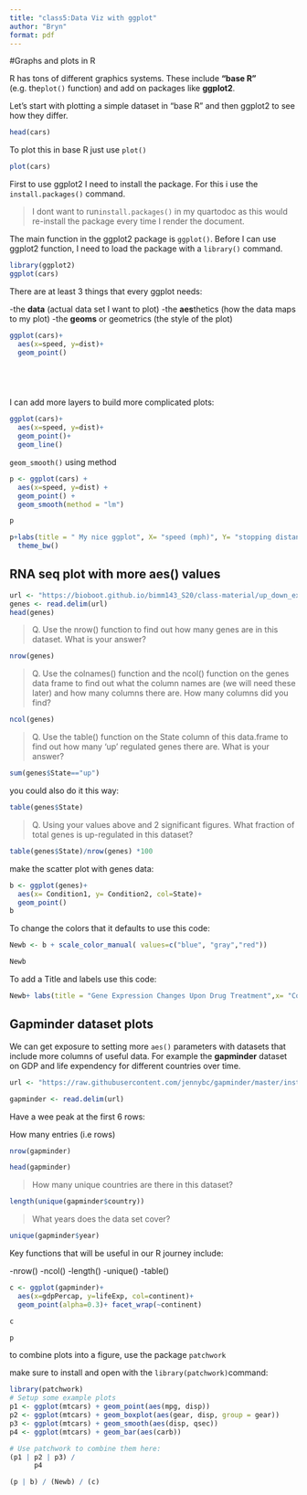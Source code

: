 ```yaml
---
title: "class5:Data Viz with ggplot"
author: "Bryn"
format: pdf
---
```


#Graphs and plots in R

R has tons of different graphics systems. These include **"base R"** (e.g. the`plot()` function) and add on packages like **ggplot2**.

Let's start with plotting a simple dataset in "base R" and then ggplot2 to see how they differ. 

```r
head(cars)
```

To plot this in base R just use `plot()`

```r
plot(cars)

```

First to use ggplot2 I need to install the package. For this i use the `install.packages()` command. 

> I dont want to run`install.packages()` in my quartodoc as this would re-install the package every time I render the document. 

The main function in the ggplot2 package is `ggplot()`. Before I can use ggplot2 function, I need to load the package with a `library()` command. 


```r
library(ggplot2)
ggplot(cars)
```

There are at least 3 things that every ggplot needs: 

-the **data** (actual data set I want to plot)
-the **aes**thetics (how the data maps to my plot) 
-the **geoms** or geometrics (the style of the plot)



```r
ggplot(cars)+
  aes(x=speed, y=dist)+
  geom_point()



  
```

I can add more layers to build more complicated plots:

```r
ggplot(cars)+
  aes(x=speed, y=dist)+
  geom_point()+
  geom_line()

```
 `geom_smooth()` using method 
 
```r
p <- ggplot(cars) +
  aes(x=speed, y=dist) +
  geom_point() +
  geom_smooth(method = "lm")

```

```r
p
```
```r
p+labs(title = " My nice ggplot", X= "speed (mph)", Y= "stopping distance")+
  theme_bw()

```

## RNA seq plot with more aes() values

```r
url <- "https://bioboot.github.io/bimm143_S20/class-material/up_down_expression.txt"
genes <- read.delim(url)
head(genes)
```

>Q. Use the nrow() function to find out how many genes are in this dataset. What is your answer? 

```r
nrow(genes)
```


>Q. Use the colnames() function and the ncol() function on the genes data frame to find out what the column names are (we will need these later) and how many columns there are. How many columns did you find? 

```r
ncol(genes)
```


>Q. Use the table() function on the State column of this data.frame to find out how many ‘up’ regulated genes there are. What is your answer? 

```r
sum(genes$State=="up")
```

you could also do it this way: 

```r
table(genes$State)
```

>Q. Using your values above and 2 significant figures. What fraction of total genes is up-regulated in this dataset? 

```r
table(genes$State)/nrow(genes) *100
```

make the scatter plot with genes data:

```r
b <- ggplot(genes)+
  aes(x= Condition1, y= Condition2, col=State)+
  geom_point()
b

```
 To change the colors that it defaults to use this code:
 
```r
Newb <- b + scale_color_manual( values=c("blue", "gray","red"))

Newb
```
 To add a Title and labels use this code:
 
```r
Newb+ labs(title = "Gene Expression Changes Upon Drug Treatment",x= "Control (no drug)", y= "Drug Treatment")
```
 
## Gapminder dataset plots 

We can get exposure to setting more `aes()` parameters with datasets that include more columns of useful data. For example the **gapminder** dataset on GDP and life expendency for different countries over time. 

```r
url <- "https://raw.githubusercontent.com/jennybc/gapminder/master/inst/extdata/gapminder.tsv"

gapminder <- read.delim(url)
```

Have a wee peak at the first 6 rows:

How many entries (i.e rows)
```r
nrow(gapminder)
```
 

```r
head(gapminder)
```
>How many unique countries are there in this dataset?

```r
length(unique(gapminder$country))
```


>What years does the data set cover?

```r
unique(gapminder$year)
```

Key functions that will be useful in our R journey include:

-nrow()
-ncol()
-length()
-unique()
-table()

```r
c <- ggplot(gapminder)+
  aes(x=gdpPercap, y=lifeExp, col=continent)+
  geom_point(alpha=0.3)+ facet_wrap(~continent)

c
```

```r
p
```

to combine plots into a figure, use the package `patchwork`

make sure to install and open with the `library(patchwork)`command:

```r
library(patchwork)
# Setup some example plots 
p1 <- ggplot(mtcars) + geom_point(aes(mpg, disp))
p2 <- ggplot(mtcars) + geom_boxplot(aes(gear, disp, group = gear))
p3 <- ggplot(mtcars) + geom_smooth(aes(disp, qsec))
p4 <- ggplot(mtcars) + geom_bar(aes(carb))

# Use patchwork to combine them here:
(p1 | p2 | p3) /
      p4


```

```r
(p | b) / (Newb) / (c)

```

